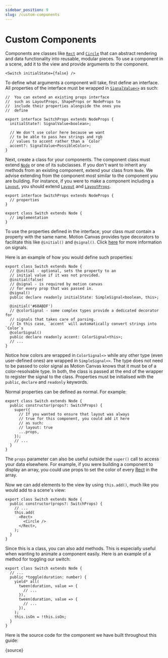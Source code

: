 ```yaml
---
sidebar_position: 9
slug: /custom-components
---
```



# Custom Components

Components are classes like [`Rect`](/api/2d/components/Rect) and
[`Circle`](/api/2d/components/Circle) that can abstract rendering and data
functionality into reusable, modular pieces. To use a component in a scene, add
it to the view and provide arguments to the component.

```tsx
<Switch initialState={false} />
```

To define what arguments a component will take, first define an interface. All
properties of the interface must be wrapped in
[`SignalValue<>`](/api/core/signals#SignalValue) as such:

```tsx
//  You can extend an existing props interface
//  such as LayoutProps, ShapeProps or NodeProps to
//  include their properties alongside the ones you
//  define

export interface SwitchProps extends NodeProps {
  initialState?: SignalValue<boolean>;

  // We don't use color here because we want
  // to be able to pass hex strings and rgb
  // values to accent rather than a `Color`
  accent?: SignalValue<PossibleColor>;
}
```

Next, create a class for your components. The component class must extend
[`Node`](/api/2d/components/Node) or one of its subclasses. If you don't want to
inherit any methods from an existing component, extend your class from `Node`.
We advise extending from the component most similar to the component you are
building. For instance, if you were to make a component including a
[`Layout`](/api/2d/components/Layout), you should extend
[`Layout`](/api/2d/components/Layout) and
[`LayoutProps`](/api/2d/components/LayoutProps).

```tsx
export interface SwitchProps extends NodeProps {
  // properties
}

export class Switch extends Node {
  // implementation
}
```

To use the properties defined in the interface, your class _must_ contain a
property with the same name. Motion Canvas provides type decorators to
facilitate this like `@initial()` and `@signal()`. Click [here](/docs/signals)
for more information on signals.

Here is an example of how you would define such properties:

```tsx
export class Switch extends Node {
  // @initial - optional, sets the property to an
  // initial value if it was not provided.
  @initial(false)
  // @signal - is required by motion canvas
  // for every prop that was passed in.
  @signal()
  public declare readonly initialState: SimpleSignal<boolean, this>;

  @initial('#68ABDF')
  // @colorSignal - some complex types provide a dedicated decorator for
  // signals that takes care of parsing.
  // In this case, `accent` will automatically convert strings into `Color`s
  @colorSignal()
  public declare readonly accent: ColorSignal<this>;
  // ...
}
```

Notice how colors are wrapped in `ColorSignal<>` while any other type (even
user-defined ones) are wrapped in `SimpleSignal<>`. The type does not need to be
passed to color signal as Motion Canvas knows that it must be of a
color-resolvable type. In both, the class is passed at the end of the wrapper to
register the signal to the class. Properties must be initialised with the
`public`, `declare` and `readonly` keywords.

Normal properties can be defined as normal. For example:

```tsx
export class Switch extends Node {
  public constructor(props?: SwitchProps) {
    super({
      // If you wanted to ensure that layout was always
      // true for this component, you could add it here
      // as such:
      // layout: true
      ...props,
    });
    // ...
  }
}
```

The `props` parameter can also be useful outside the `super()` call to access
your data elsewhere. For example, if you were building a component to display an
array, you could use props to set the color of every
[Rect](/api/2d/components/Rect) in the array.

Now we can add elements to the view by using `this.add()`, much like you would
add to a scene's view:

```tsx
export class Switch extends Node {
  public constructor(props?: SwitchProps) {
    // ...
    this.add(
      <Rect>
        <Circle />
      </Rect>,
    );
  }
}
```

Since this is a class, you can also add methods. This is especially useful when
wanting to animate a component easily. Here is an example of a method for
toggling our switch:

```tsx
export class Switch extends Node {
  // ...
  public *toggle(duration: number) {
    yield* all(
      tween(duration, value => {
        // ...
      }),
      tween(duration, value => {
        // ...
      }),
    );
    this.isOn = !this.isOn;
  }
}
```

Here is the source code for the component we have built throughout this guide:

<CodeBlock language="tsx">{source}</CodeBlock>